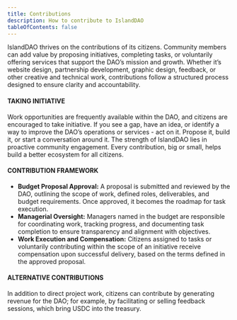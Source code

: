 ```yaml
---
title: Contributions
description: How to contribute to IslandDAO
tableOfContents: false
---
```


IslandDAO thrives on the contributions of its citizens. Community members can add value by proposing initiatives, completing tasks, or voluntarily offering services that support the DAO’s mission and growth. Whether it’s website design, partnership development, graphic design, feedback, or other creative and technical work, contributions follow a structured process designed to ensure clarity and accountability.

#### TAKING INITIATIVE

Work opportunities are frequently available within the DAO, and citizens are encouraged to take initiative. If you see a gap, have an idea, or identify a way to improve the DAO’s operations or services - act on it. Propose it, build it, or start a conversation around it. The strength of IslandDAO lies in proactive community engagement. Every contribution, big or small, helps build a better ecosystem for all citizens.

#### CONTRIBUTION FRAMEWORK

- **Budget Proposal Approval:** A proposal is submitted and reviewed by the DAO, outlining the scope of work, defined roles, deliverables, and budget requirements. Once approved, it becomes the roadmap for task execution.
- **Managerial Oversight:** Managers named in the budget are responsible for coordinating work, tracking progress, and documenting task completion to ensure transparency and alignment with objectives.
- **Work Execution and Compensation:** Citizens assigned to tasks or voluntarily contributing within the scope of an initiative receive compensation upon successful delivery, based on the terms defined in the approved proposal.

#### ALTERNATIVE CONTRIBUTIONS

In addition to direct project work, citizens can contribute by generating revenue for the DAO; for example, by facilitating or selling feedback sessions, which bring USDC into the treasury.
